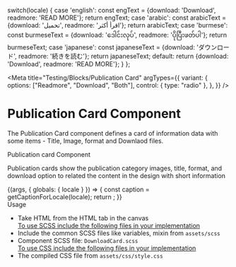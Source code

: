 
  switch(locale) {
    case 'english': const engText = {download: 'Download', readmore: 'READ MORE'}; return engText;
    case 'arabic': const arabicText = {download: 'تحميل', readmore: 'اقرأ أكثر'}; return arabicText;
    case 'burmese': const burmeseText = {download: 'ဒေါင်းလုပ်', readmore: 'ပိုပြီးဖတ်ပါ'}; return burmeseText;
    case 'japanese': const japaneseText = {download: 'ダウンロード', readmore: '続きを読む'}; return japaneseText;
    default:
      return {download: 'Download', readmore: 'READ MORE'};
  }
};

<Meta title="Testing/Blocks/Publication Card"
  argTypes={{
    variant: {
      options: ["Readmore", "Download", "Both"],
      control: { type: "radio" },
    },
  }}
 />

<style>{`
 .subheading {
    font-weight: 700;
    font-size: 20px;
    color: #031c2d;
    line-height: 24px;
    margin-bottom: 12px;
    margin-top: 15px;
  }
  .subheading2 {
    font-weight: 700;
    font-size: 16px;
    color: #031c2d;
    line-height: 24px;
    margin-bottom: 12px;
    margin-top: 10px;
    text-decoration: underline;
  }
  .css-1h4ytzj code {
    padding-right: 10px;
    width: 100%;
    font-size: 14px;
    line-height: 16px;
    background: black;
  }
  div[id^="story--molecules-blocks-download-card"] {
    align-items: center;
    margin: 30px 0;
  }

`}</style>

# Publication Card Component

The Publication Card component defines a card of information data with some items -  Title, Image, format and Downlaod files. 

<div className="subheading2">Publication card Component </div>

<p>Publication cards show the publication category images, title, format, and download option to related the content in the design with short information</p>

<Story name="Publication Card" >
  {(args, { globals: { locale } }) => {
    const caption = getCaptionForLocale(locale);
    return <PublicationCard 
      download={caption.download} readmore={caption.readmore} image {...args} 
    ></PublicationCard>;
  }}
</Story>

<div className="subheading">Usage</div>
<ul>
  <li>Take HTML from the HTML tab in the canvas</li>
  <u>To use SCSS include the following files in your implementation</u>
  <li>Include the common SCSS files like variables, mixin from <code>assets/scss</code></li>
  <li>Component SCSS file: <code>DownloadCard.scss</code></li>
  <u>To use CSS include the following files in your implementation</u>
  <li>The compiled CSS file from <code>assets/css/style.css</code></li>
</ul>
